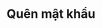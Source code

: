 ---
title: 'Quên mật khẩu'
description: 'Hướng dẫn cách đặt lại mật khẩu cho tài khoản Microsoft'
---